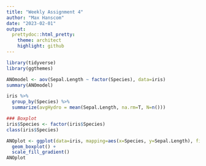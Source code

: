 ```yaml
---
title: "Weekly Assignment 4"
author: "Max Hanscom"
date: "2023-02-01"
output:
  prettydoc::html_pretty:
    theme: architect
    highlight: github
---
```


```r
library(tidyverse)
library(ggthemes)

ANOmodel <- aov(Sepal.Length ~ factor(Species), data=iris)
summary(ANOmodel)

iris %>% 
  group_by(Species) %>% 
  summarize(avgHydro = mean(Sepal.Length, na.rm=T, N=n()))

### Boxplot
iris$Species <- factor(iris$Species)
class(iris$Species)

ANOplot <- ggplot(data=iris, mapping=aes(x=Species, y=Sepal.Length), fill=Species) + 
  geom_boxplot() + 
  scale_fill_gradient()
ANOplot

```

